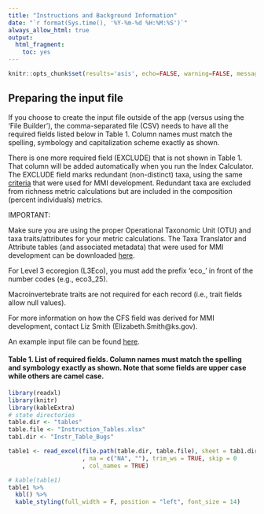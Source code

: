 ```yaml
---
title: "Instructions and Background Information"
date: "`r format(Sys.time(), '%Y-%m-%d %H:%M:%S')`"
always_allow_html: true
output:
  html_fragment:
    toc: yes
---
```


```r
knitr::opts_chunk$set(results='asis', echo=FALSE, warning=FALSE, message = FALSE)
```

## Preparing the input file

If you choose to create the input file outside of the app (versus using the 'File Builder'), the comma-separated file (CSV) needs to have all the required fields listed below in Table 1. Column names must match the spelling, symbology and capitalization scheme exactly as shown.

There is one more required field (EXCLUDE) that is not shown in Table 1. That column will be added automatically when you run the Index Calculator. The EXCLUDE field marks redundant (non-distinct) taxa, using the same <a href="https:://raw.githubusercontent.com/Blocktt/ShinyAppDocuments/main/KDHEtools/Reports/EXCLUDE_RedundantTaxa_DecisionCriteria.docx" target="_blank">criteria</a> that were used for MMI development. Redundant taxa are excluded from richness metric calculations but are included in the composition (percent individuals) metrics.

IMPORTANT:

Make sure you are using the proper Operational Taxonomic Unit (OTU) and taxa traits/attributes for your metric calculations. The Taxa Translator and Attribute tables (and associated metadata) that were used for MMI development can be downloaded <a href="https://github.com/Blocktt/KDHEtools/tree/main/inst/shiny-examples/KDHEtools/data/taxa_trans/" target="_blank">here</a>.

For Level 3 ecoregion (L3Eco), you must add the prefix 'eco_' in front of the number codes (e.g., eco3_25).

Macroinvertebrate traits are not required for each record (i.e., trait fields allow null values).

For more information on how the CFS field was derived for MMI development, contact Liz Smith (Elizabeth.Smith@ks.gov).

An example input file can be found <a href="https:://raw.githubusercontent.com/Blocktt/ShinyAppDocuments/main/KDHEtools/Example_Files/Test1_Formatted.csv" target="_blank">here</a>.

#### Table 1. List of required fields. Column names must match the spelling and symbology exactly as shown. Note that some fields are upper case while others are camel case.

```r
library(readxl)
library(knitr)
library(kableExtra)
# state directories
table.dir <- "tables"
table.file <- "Instruction_Tables.xlsx"
tab1.dir <- "Instr_Table_Bugs"

table1 <- read_excel(file.path(table.dir, table.file), sheet = tab1.dir
                     , na = c("NA", ""), trim_ws = TRUE, skip = 0
                     , col_names = TRUE)  

# kable(table1)
table1 %>% 
  kbl() %>% 
  kable_styling(full_width = F, position = "left", font_size = 14)
```

